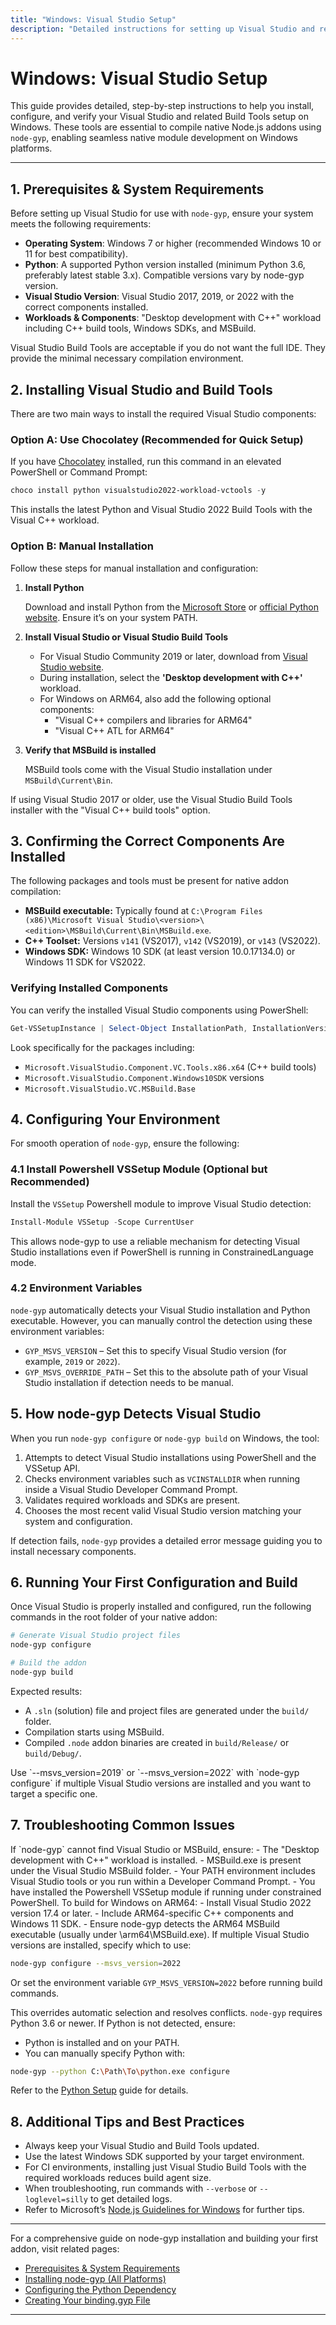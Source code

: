 ```yaml
---
title: "Windows: Visual Studio Setup"
description: "Detailed instructions for setting up Visual Studio and related Build Tools on Windows, including detection, component selection, and tooling for native compilation. Ideal for users developing on or targeting Windows platforms."
---
```


# Windows: Visual Studio Setup

This guide provides detailed, step-by-step instructions to help you install, configure, and verify your Visual Studio and related Build Tools setup on Windows. These tools are essential to compile native Node.js addons using `node-gyp`, enabling seamless native module development on Windows platforms.

---

## 1. Prerequisites & System Requirements

Before setting up Visual Studio for use with `node-gyp`, ensure your system meets the following requirements:

- **Operating System**: Windows 7 or higher (recommended Windows 10 or 11 for best compatibility).
- **Python**: A supported Python version installed (minimum Python 3.6, preferably latest stable 3.x). Compatible versions vary by node-gyp version.
- **Visual Studio Version**: Visual Studio 2017, 2019, or 2022 with the correct components installed.
- **Workloads & Components**: "Desktop development with C++" workload including C++ build tools, Windows SDKs, and MSBuild.

<Tip>
Visual Studio Build Tools are acceptable if you do not want the full IDE. They provide the minimal necessary compilation environment.
</Tip>

## 2. Installing Visual Studio and Build Tools

There are two main ways to install the required Visual Studio components:

### Option A: Use Chocolatey (Recommended for Quick Setup)

If you have [Chocolatey](https://chocolatey.org/) installed, run this command in an elevated PowerShell or Command Prompt:

```powershell
choco install python visualstudio2022-workload-vctools -y
```

This installs the latest Python and Visual Studio 2022 Build Tools with the Visual C++ workload.

### Option B: Manual Installation

Follow these steps for manual installation and configuration:

1. **Install Python**

   Download and install Python from the [Microsoft Store](https://apps.microsoft.com/store/search?publisher=Python+Software+Foundation) or [official Python website](https://python.org). Ensure it’s on your system PATH.

2. **Install Visual Studio or Visual Studio Build Tools**

   - For Visual Studio Community 2019 or later, download from [Visual Studio website](https://visualstudio.microsoft.com/downloads/).
   - During installation, select the **'Desktop development with C++'** workload.
   - For Windows on ARM64, also add the following optional components:
     - "Visual C++ compilers and libraries for ARM64"
     - "Visual C++ ATL for ARM64"

3. **Verify that MSBuild is installed**

   MSBuild tools come with the Visual Studio installation under `MSBuild\Current\Bin`.

<Tip>
If using Visual Studio 2017 or older, use the Visual Studio Build Tools installer with the "Visual C++ build tools" option.
</Tip>

## 3. Confirming the Correct Components Are Installed

The following packages and tools must be present for native addon compilation:

- **MSBuild executable:** Typically found at `C:\Program Files (x86)\Microsoft Visual Studio\<version>\<edition>\MSBuild\Current\Bin\MSBuild.exe`.
- **C++ Toolset:** Versions `v141` (VS2017), `v142` (VS2019), or `v143` (VS2022).
- **Windows SDK:** Windows 10 SDK (at least version 10.0.17134.0) or Windows 11 SDK for VS2022.

### Verifying Installed Components

You can verify the installed Visual Studio components using PowerShell:

```powershell
Get-VSSetupInstance | Select-Object InstallationPath, InstallationVersion, Packages
```

Look specifically for the packages including:

- `Microsoft.VisualStudio.Component.VC.Tools.x86.x64` (C++ build tools)
- `Microsoft.VisualStudio.Component.Windows10SDK` versions
- `Microsoft.VisualStudio.VC.MSBuild.Base`

## 4. Configuring Your Environment

For smooth operation of `node-gyp`, ensure the following:

### 4.1 Install Powershell VSSetup Module (Optional but Recommended)

Install the `VSSetup` Powershell module to improve Visual Studio detection:

```powershell
Install-Module VSSetup -Scope CurrentUser
```

This allows node-gyp to use a reliable mechanism for detecting Visual Studio installations even if PowerShell is running in ConstrainedLanguage mode.

### 4.2 Environment Variables

`node-gyp` automatically detects your Visual Studio installation and Python executable. However, you can manually control the detection using these environment variables:

- `GYP_MSVS_VERSION` – Set this to specify Visual Studio version (for example, `2019` or `2022`).
- `GYP_MSVS_OVERRIDE_PATH` – Set this to the absolute path of your Visual Studio installation if detection needs to be manual.

## 5. How node-gyp Detects Visual Studio

When you run `node-gyp configure` or `node-gyp build` on Windows, the tool:

1. Attempts to detect Visual Studio installations using PowerShell and the VSSetup API.
2. Checks environment variables such as `VCINSTALLDIR` when running inside a Visual Studio Developer Command Prompt.
3. Validates required workloads and SDKs are present.
4. Chooses the most recent valid Visual Studio version matching your system and configuration.

If detection fails, `node-gyp` provides a detailed error message guiding you to install necessary components.

## 6. Running Your First Configuration and Build

Once Visual Studio is properly installed and configured, run the following commands in the root folder of your native addon:

```bash
# Generate Visual Studio project files
node-gyp configure

# Build the addon
node-gyp build
```

Expected results:

- A `.sln` (solution) file and project files are generated under the `build/` folder.
- Compilation starts using MSBuild.
- Compiled `.node` addon binaries are created in `build/Release/` or `build/Debug/`.

<Tip>
Use `--msvs_version=2019` or `--msvs_version=2022` with `node-gyp configure` if multiple Visual Studio versions are installed and you want to target a specific one.
</Tip>

## 7. Troubleshooting Common Issues

<AccordionGroup title="Troubleshooting Visual Studio Setup on Windows">
<Accordion title="Visual Studio Not Found or MSBuild Missing">
If `node-gyp` cannot find Visual Studio or MSBuild, ensure:
- The "Desktop development with C++" workload is installed.
- MSBuild.exe is present under the Visual Studio MSBuild folder.
- Your PATH environment includes Visual Studio tools or you run within a Developer Command Prompt.
- You have installed the Powershell VSSetup module if running under constrained PowerShell.
</Accordion>
<Accordion title="Building on Windows ARM64">
To build for Windows on ARM64:
- Install Visual Studio 2022 version 17.4 or later.
- Include ARM64-specific C++ components and Windows 11 SDK.
- Ensure node-gyp detects the ARM64 MSBuild executable (usually under \arm64\MSBuild.exe).
</Accordion>
<Accordion title="Multiple Visual Studio Versions Installed">
If multiple Visual Studio versions are installed, specify which to use:

```bash
node-gyp configure --msvs_version=2022
```

Or set the environment variable `GYP_MSVS_VERSION=2022` before running build commands.

This overrides automatic selection and resolves conflicts.
</Accordion>
<Accordion title="Python Detection Issues">
`node-gyp` requires Python 3.6 or newer.
If Python is not detected, ensure:
- Python is installed and on your PATH.
- You can manually specify Python with:

```bash
node-gyp --python C:\Path\To\python.exe configure
```

Refer to the [Python Setup](https://github.com/nodejs/node-gyp#configuring-python-dependency) guide for details.
</Accordion>
</AccordionGroup>

## 8. Additional Tips and Best Practices

- Always keep your Visual Studio and Build Tools updated.
- Use the latest Windows SDK supported by your target environment.
- For CI environments, installing just Visual Studio Build Tools with the required workloads reduces build agent size.
- When troubleshooting, run commands with `--verbose` or `--loglevel=silly` to get detailed logs.
- Refer to Microsoft’s [Node.js Guidelines for Windows](https://github.com/Microsoft/nodejs-guidelines/blob/master/windows-environment.md#compiling-native-addon-modules) for further tips.

---

For a comprehensive guide on node-gyp installation and building your first addon, visit related pages:
- [Prerequisites & System Requirements](./prerequisites-system-requirements)
- [Installing node-gyp (All Platforms)](./installation-all-platforms)
- [Configuring the Python Dependency](./python-setup)
- [Creating Your binding.gyp File](./creating-binding-gyp)

---